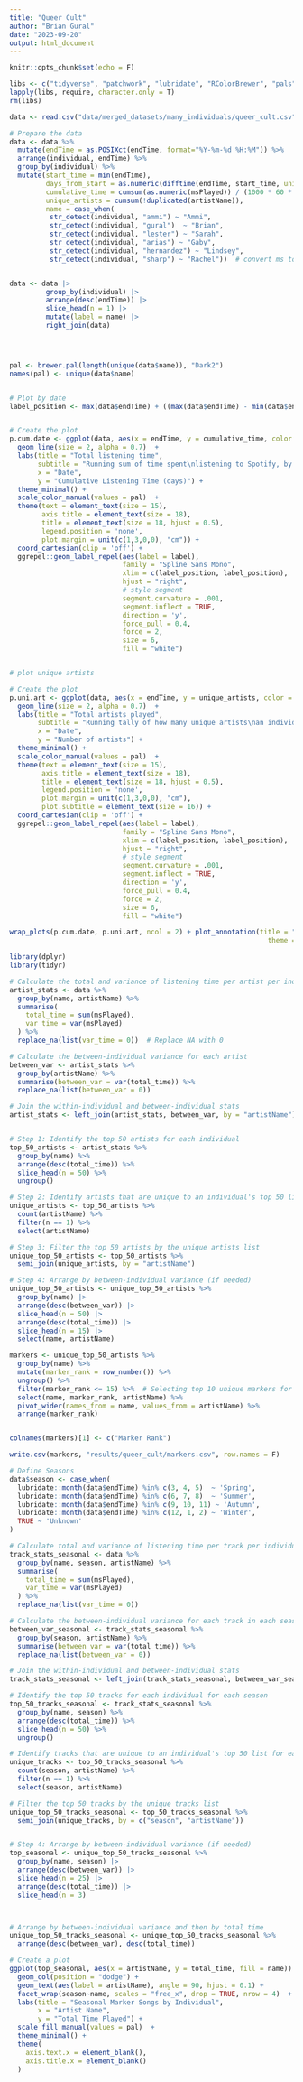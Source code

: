 ```yaml
---
title: "Queer Cult"
author: "Brian Gural"
date: "2023-09-20"
output: html_document
---
```


```r
knitr::opts_chunk$set(echo = F)
```

```r
libs <- c("tidyverse", "patchwork", "lubridate", "RColorBrewer", "pals", "ggridges", "viridis", "ggrepel")
lapply(libs, require, character.only = T)
rm(libs)
```

```r
data <- read.csv("data/merged_datasets/many_individuals/queer_cult.csv")
```


```r
# Prepare the data
data <- data %>% 
  mutate(endTime = as.POSIXct(endTime, format="%Y-%m-%d %H:%M")) %>%
  arrange(individual, endTime) %>%
  group_by(individual) %>%
  mutate(start_time = min(endTime),
         days_from_start = as.numeric(difftime(endTime, start_time, units = "days")),
         cumulative_time = cumsum(as.numeric(msPlayed)) / (1000 * 60 * 60 * 24),
         unique_artists = cumsum(!duplicated(artistName)),
         name = case_when(
          str_detect(individual, "ammi") ~ "Ammi",
          str_detect(individual, "gural")  ~ "Brian",
          str_detect(individual, "lester") ~ "Sarah",
          str_detect(individual, "arias") ~ "Gaby",
          str_detect(individual, "hernandez") ~ "Lindsey",
          str_detect(individual, "sharp") ~ "Rachel"))  # convert ms to minutes


data <- data |> 
         group_by(individual) |> 
         arrange(desc(endTime)) |> 
         slice_head(n = 1) |> 
         mutate(label = name) |> 
         right_join(data)




pal <- brewer.pal(length(unique(data$name)), "Dark2")
names(pal) <- unique(data$name)


# Plot by date
label_position <- max(data$endTime) + ((max(data$endTime) - min(data$endTime))/5)


# Create the plot
p.cum.date <- ggplot(data, aes(x = endTime, y = cumulative_time, color = name)) +
  geom_line(size = 2, alpha = 0.7)  +
  labs(title = "Total listening time",
       subtitle = "Running sum of time spent\nlistening to Spotify, by individual",
       x = "Date",
       y = "Cumulative Listening Time (days)") +
  theme_minimal() +
  scale_color_manual(values = pal)  +
  theme(text = element_text(size = 15),
        axis.title = element_text(size = 18),
        title = element_text(size = 18, hjust = 0.5),
        legend.position = 'none',
        plot.margin = unit(c(1,3,0,0), "cm")) +
  coord_cartesian(clip = 'off') +
  ggrepel::geom_label_repel(aes(label = label), 
                            family = "Spline Sans Mono",
                            xlim = c(label_position, label_position),
                            hjust = "right",
                            # style segment
                            segment.curvature = .001,
                            segment.inflect = TRUE, 
                            direction = 'y',
                            force_pull = 0.4,
                            force = 2,
                            size = 6,
                            fill = "white") 


# plot unique artists 

# Create the plot
p.uni.art <- ggplot(data, aes(x = endTime, y = unique_artists, color = name)) +
  geom_line(size = 2, alpha = 0.7)  +
  labs(title = "Total artists played",
       subtitle = "Running tally of how many unique artists\nan individual has played over the year",
       x = "Date",
       y = "Number of artists") +
  theme_minimal() +
  scale_color_manual(values = pal)  +
  theme(text = element_text(size = 15),
        axis.title = element_text(size = 18),
        title = element_text(size = 18, hjust = 0.5),
        legend.position = 'none',
        plot.margin = unit(c(1,3,0,0), "cm"),
        plot.subtitle = element_text(size = 16)) +
  coord_cartesian(clip = 'off') +
  ggrepel::geom_label_repel(aes(label = label), 
                            family = "Spline Sans Mono",
                            xlim = c(label_position, label_position),
                            hjust = "right",
                            # style segment
                            segment.curvature = .001,
                            segment.inflect = TRUE, 
                            direction = 'y',
                            force_pull = 0.4,
                            force = 2,
                            size = 6,
                            fill = "white") 

wrap_plots(p.cum.date, p.uni.art, ncol = 2) + plot_annotation(title = "Cumulative Listening Trends",
                                                                theme = theme(plot.title = element_text(size = 25, hjust = 0.5)))

```


```r

library(dplyr)
library(tidyr)

# Calculate the total and variance of listening time per artist per individual
artist_stats <- data %>%
  group_by(name, artistName) %>%
  summarise(
    total_time = sum(msPlayed),
    var_time = var(msPlayed)
  ) %>%
  replace_na(list(var_time = 0))  # Replace NA with 0

# Calculate the between-individual variance for each artist
between_var <- artist_stats %>%
  group_by(artistName) %>%
  summarise(between_var = var(total_time)) %>%
  replace_na(list(between_var = 0))

# Join the within-individual and between-individual stats
artist_stats <- left_join(artist_stats, between_var, by = "artistName")


# Step 1: Identify the top 50 artists for each individual
top_50_artists <- artist_stats %>%
  group_by(name) %>%
  arrange(desc(total_time)) %>%
  slice_head(n = 50) %>%
  ungroup()

# Step 2: Identify artists that are unique to an individual's top 50 list
unique_artists <- top_50_artists %>%
  count(artistName) %>%
  filter(n == 1) %>%
  select(artistName)

# Step 3: Filter the top 50 artists by the unique artists list
unique_top_50_artists <- top_50_artists %>%
  semi_join(unique_artists, by = "artistName")

# Step 4: Arrange by between-individual variance (if needed)
unique_top_50_artists <- unique_top_50_artists %>%
  group_by(name) |> 
  arrange(desc(between_var)) |> 
  slice_head(n = 50) |> 
  arrange(desc(total_time)) |> 
  slice_head(n = 15) |> 
  select(name, artistName)

markers <- unique_top_50_artists %>%
  group_by(name) %>%
  mutate(marker_rank = row_number()) %>%
  ungroup() %>%
  filter(marker_rank <= 15) %>%  # Selecting top 10 unique markers for each individual
  select(name, marker_rank, artistName) %>%
  pivot_wider(names_from = name, values_from = artistName) %>%
  arrange(marker_rank)


colnames(markers)[1] <- c("Marker Rank")

write.csv(markers, "results/queer_cult/markers.csv", row.names = F)
```

```r

# Define Seasons
data$season <- case_when(
  lubridate::month(data$endTime) %in% c(3, 4, 5)  ~ 'Spring',
  lubridate::month(data$endTime) %in% c(6, 7, 8)  ~ 'Summer',
  lubridate::month(data$endTime) %in% c(9, 10, 11) ~ 'Autumn',
  lubridate::month(data$endTime) %in% c(12, 1, 2) ~ 'Winter',
  TRUE ~ 'Unknown'
)

# Calculate total and variance of listening time per track per individual for each season
track_stats_seasonal <- data %>%
  group_by(name, season, artistName) %>%
  summarise(
    total_time = sum(msPlayed),
    var_time = var(msPlayed)
  ) %>%
  replace_na(list(var_time = 0))

# Calculate the between-individual variance for each track in each season
between_var_seasonal <- track_stats_seasonal %>%
  group_by(season, artistName) %>%
  summarise(between_var = var(total_time)) %>%
  replace_na(list(between_var = 0))

# Join the within-individual and between-individual stats
track_stats_seasonal <- left_join(track_stats_seasonal, between_var_seasonal, by = c("season", "artistName"))

# Identify the top 50 tracks for each individual for each season
top_50_tracks_seasonal <- track_stats_seasonal %>%
  group_by(name, season) %>%
  arrange(desc(total_time)) %>%
  slice_head(n = 50) %>%
  ungroup()

# Identify tracks that are unique to an individual's top 50 list for each season
unique_tracks <- top_50_tracks_seasonal %>%
  count(season, artistName) %>%
  filter(n == 1) %>%
  select(season, artistName)

# Filter the top 50 tracks by the unique tracks list
unique_top_50_tracks_seasonal <- top_50_tracks_seasonal %>%
  semi_join(unique_tracks, by = c("season", "artistName"))


# Step 4: Arrange by between-individual variance (if needed)
top_seasonal <- unique_top_50_tracks_seasonal %>%
  group_by(name, season) |> 
  arrange(desc(between_var)) |> 
  slice_head(n = 25) |> 
  arrange(desc(total_time)) |> 
  slice_head(n = 3) 



# Arrange by between-individual variance and then by total time
unique_top_50_tracks_seasonal <- unique_top_50_tracks_seasonal %>%
  arrange(desc(between_var), desc(total_time))
```

```r

# Create a plot
ggplot(top_seasonal, aes(x = artistName, y = total_time, fill = name)) +
  geom_col(position = "dodge") +
  geom_text(aes(label = artistName), angle = 90, hjust = 0.1) +
  facet_wrap(season~name, scales = "free_x", drop = TRUE, nrow = 4)  +
  labs(title = "Seasonal Marker Songs by Individual",
       x = "Artist Name",
       y = "Total Time Played") +
  scale_fill_manual(values = pal)  +
  theme_minimal() +
  theme(
    axis.text.x = element_blank(),
    axis.title.x = element_blank()
  )

```

